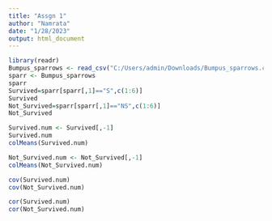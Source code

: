---
title: "Assgn 1"
author: "Namrata"
date: "1/28/2023"
output: html_document
---

```{r}
library(readr)
Bumpus_sparrows <- read_csv("C:/Users/admin/Downloads/Bumpus_sparrows.csv")
sparr <- Bumpus_sparrows
sparr
Survived=sparr[sparr[,1]=="S",c(1:6)]
Survived
Not_Survived=sparr[sparr[,1]=="NS",c(1:6)]
Not_Survived

Survived.num <- Survived[,-1]
Survived.num
colMeans(Survived.num)

Not_Survived.num <- Not_Survived[,-1]
colMeans(Not_Survived.num)

cov(Survived.num)
cov(Not_Survived.num)

cor(Survived.num)
cor(Not_Survived.num)
```

